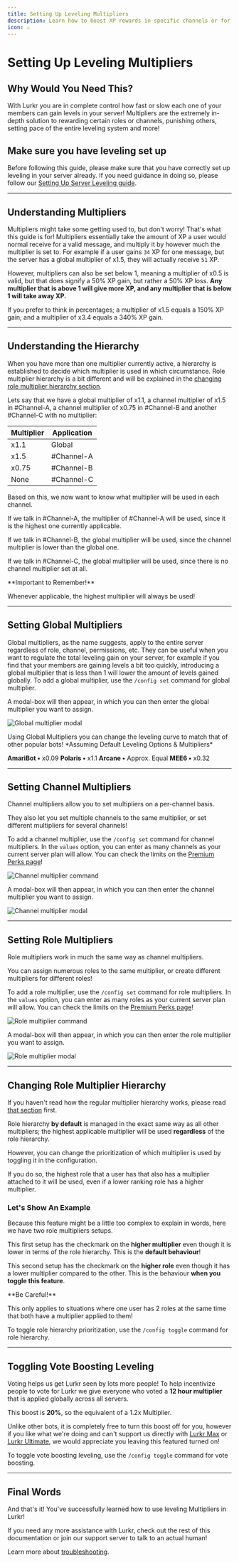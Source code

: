```yaml
---
title: Setting Up Leveling Multipliers
description: Learn how to boost XP rewards in specific channels or for members with certain roles, shaping your server's leveling experience
icon: ⚠️
---
```




# Setting Up Leveling Multipliers

## Why Would You Need This?

With Lurkr you are in complete control how fast or slow each one of your members can gain levels in your server! Multipliers are the extremely in-depth solution to rewarding certain roles or channels, punishing others, setting pace of the entire leveling system and more!

## Make sure you have leveling set up

Before following this guide, please make sure that you have correctly set up leveling in your server already. If you need guidance in doing so, please follow our [Setting Up Server Leveling guide](/bot/guides/setting-up-server-leveling).

---

## Understanding Multipliers

Multipliers might take some getting used to, but don't worry! That's what this guide is for! Multipliers essentially take the amount of XP a user would normal receive for a valid message, and multiply it by however much the multiplier is set to. For example if a user gains `34` XP for one message, but the server has a global multiplier of x1.5, they will actually receive `51` XP.

However, multipliers can also be set below 1, meaning a multiplier of x0.5 is valid, but that does signify a 50% XP gain, but rather a 50% XP loss. **Any multiplier that is above 1 will give more XP, and any multiplier that is below 1 will take away XP.**

<Callout type="info">
If you prefer to think in percentages; a multiplier of x1.5 equals a 150% XP gain, and a multiplier of x3.4 equals a 340% XP gain.
</Callout>

---

## Understanding the Hierarchy

When you have more than one multiplier currently active, a hierarchy is established to decide which multiplier is used in which circumstance. Role multiplier hierarchy is a bit different and will be explained in the [changing role multiplier hierarchy section](#changing-role-multiplier-hierarchy).

Lets say that we have a global multiplier of x1.1, a channel multiplier of x1.5 in #Channel-A, a channel multiplier of x0.75 in #Channel-B and another #Channel-C with no multiplier:

| Multiplier | Application |
|------------|-------------|
| x1.1 | Global |
| x1.5 | #Channel-A |
| x0.75 | #Channel-B |
| None | #Channel-C |

Based on this, we now want to know what multiplier will be used in each channel.

If we talk in #Channel-A, the multiplier of #Channel-A will be used, since it is the highest one currently applicable.

If we talk in #Channel-B, the global multiplier will be used, since the channel multiplier is lower than the global one.

If we talk in #Channel-C, the global multiplier will be used, since there is no channel multiplier set at all.

<Callout type="default">
**Important to Remember!**

Whenever applicable, the highest multiplier will always be used!
</Callout>

---

## Setting Global Multipliers

Global multipliers, as the name suggests, apply to the entire server regardless of role, channel, permissions, etc. They can be useful when you want to regulate the total leveling gain on your server, for example if you find that your members are gaining levels a bit too quickly, introducing a global multiplier that is less than 1 will lower the amount of levels gained globally. To add a global multiplier, use the `/config set` command for global multiplier.

A modal-box will then appear, in which you can then enter the global multiplier you want to assign.

![Global multiplier modal](../../_assets/Discord_6e1IeynbEU.png)

<Callout type="info">
Using Global Multipliers you can change the leveling curve to match that of other popular bots!
*Assuming Default Leveling Options & Multipliers*

**AmariBot •** x0.09
**Polaris •** x1.1
**Arcane •** Approx. Equal
**MEE6 •** x0.32
</Callout>

---

## Setting Channel Multipliers

Channel multipliers allow you to set multipliers on a per-channel basis.

They also let you set multiple channels to the same multiplier, or set different multipliers for several channels!

To add a channel multiplier, use the `/config set` command for channel multipliers. In the `values` option, you can enter as many channels as your current server plan will allow. You can check the limits on the [Premium Perks page](/bot/information/premium-perks)!

![Channel multiplier command](../../_assets/Discord_uurV72g0Fj.png)

A modal-box will then appear, in which you can then enter the channel multiplier you want to assign.

![Channel multiplier modal](../../_assets/Discord_OtotKKrjXA.png)

---

## Setting Role Multipliers

Role multipliers work in much the same way as channel multipliers.

You can assign numerous roles to the same multiplier, or create different multipliers for different roles!

To add a role multiplier, use the `/config set` command for role multipliers. In the `values` option, you can enter as many roles as your current server plan will allow. You can check the limits on the [Premium Perks page](/bot/information/premium-perks)!

![Role multiplier command](../../_assets/uizbhw6.png)

A modal-box will then appear, in which you can then enter the role multiplier you want to assign.

![Role multiplier modal](../../_assets/8rrblnf.png)

---

## Changing Role Multiplier Hierarchy

If you haven't read how the regular multiplier hierarchy works, please read [that section](#understanding-the-hierarchy) first.

Role hierarchy **by default** is managed in the exact same way as all other multipliers; the highest applicable multiplier will be used **regardless** of the role hierarchy.

However, you can change the prioritization of which multiplier is used by toggling it in the configuration.

If you do so, the highest role that a user has that also has a multiplier attached to it will be used, even if a lower ranking role has a higher multiplier.

### Let's Show An Example

Because this feature might be a little too complex to explain in words, here we have two role multipliers setups.

This first setup has the checkmark on the **higher multiplier** even though it is lower in terms of the role hierarchy. This is the **default behaviour**!

This second setup has the checkmark on the **higher role** even though it has a lower multiplier compared to the other. This is the behaviour **when you toggle this feature**.

<Callout type="warning">
**Be Careful!**

This only applies to situations where one user has 2 roles at the same time that both have a multiplier applied to them!
</Callout>

To toggle role hierarchy prioritization, use the `/config toggle` command for role hierarchy.

---

## Toggling Vote Boosting Leveling

Voting helps us get Lurkr seen by lots more people! To help incentivize people to vote for Lurkr we give everyone who voted a **12 hour multiplier** that is applied globally across all servers.

This boost is **20%**, so the equivalent of a 1.2x Multiplier.

Unlike other bots, it is completely free to turn this boost off for you, however if you like what we're doing and can't support us directly with [Lurkr Max](/bot/information/premium-perks) or [Lurkr Ultimate](/bot/information/premium-perks), we would appreciate you leaving this featured turned on!

To toggle vote boosting leveling, use the `/config toggle` command for vote boosting.

---

## Final Words

And that's it! You've successfully learned how to use leveling Multipliers in Lurkr!

If you need any more assistance with Lurkr, check out the rest of this documentation or join our support server to talk to an actual human!

Learn more about [troubleshooting](/bot/information/troubleshooting).